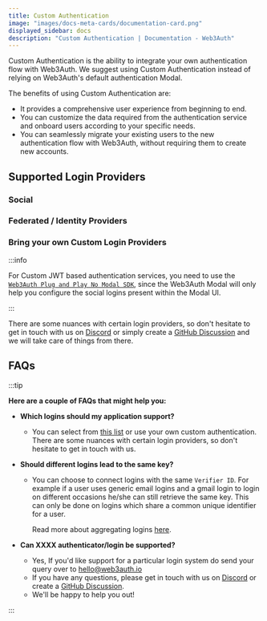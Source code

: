 ```yaml
---
title: Custom Authentication
image: "images/docs-meta-cards/documentation-card.png"
displayed_sidebar: docs
description: "Custom Authentication | Documentation - Web3Auth"
---
```



Custom Authentication is the ability to integrate your own authentication flow with Web3Auth. We suggest using Custom Authentication instead of
relying on Web3Auth's default authentication Modal.

The benefits of using Custom Authentication are:

- It provides a comprehensive user experience from beginning to end.
- You can customize the data required from the authentication service and onboard users according to your specific needs.
- You can seamlessly migrate your existing users to the new authentication flow with Web3Auth, without requiring them to create new accounts.

## Supported Login Providers

### Social

<SocialTiles />

### Federated / Identity Providers

<FederatedTiles />

### Bring your own Custom Login Providers

:::info

For Custom JWT based authentication services, you need to use the [`Web3Auth Plug and Play No Modal SDK`](/sdk/pnp/web/no-modal/), since the Web3Auth
Modal will only help you configure the social logins present within the Modal UI.

:::

<BYOCustomJWTTiles />

There are some nuances with certain login providers, so don't hesitate to get in touch with us on [Discord](https://discord.gg/web3auth) or simply
create a [GitHub Discussion](https://web3auth.io/discussions) and we will take care of things from there.

## FAQs

:::tip

**Here are a couple of FAQs that might help you:**

- **Which logins should my application support?**

  - You can select from [this list](/auth-provider-setup/#supported-auth-providers) or use your own custom authentication. There are some nuances with
    certain login providers, so don't hesitate to get in touch with us.

- **Should different logins lead to the same key?**

  - You can choose to connect logins with the same `Verifier ID`. For example if a user uses generic email logins and a gmail login to login on
    different occasions he/she can still retrieve the same key. This can only be done on logins which share a common unique identifier for a user.

    Read more about aggregating logins [here](/auth-provider-setup/aggregate-verifier).

- **Can XXXX authenticator/login be supported?**

  - Yes, If you'd like support for a particular login system do send your query over to hello@web3auth.io
  - If you have any questions, please get in touch with us on [Discord](https://discord.gg/web3auth) or create a
    [GitHub Discussion](https://web3auth.io/discussions).
  - We'll be happy to help you out!

:::
